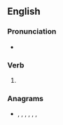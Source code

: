{{also|TASing}}

==English==

===Pronunciation===
* {{IPA|/ˈteɪzɪŋ/|lang=en}}

===Verb===
{{head|en|present participle}}

# {{present participle of|tase|lang=en|nocat=1}}

===Anagrams===
* {{l|en|aginst}}, {{l|en|at sign}}, {{l|en|at-sign}}, {{l|en|'gainst}}, {{l|en|gainst}}, {{l|en|giants}}, {{l|en|sating}}